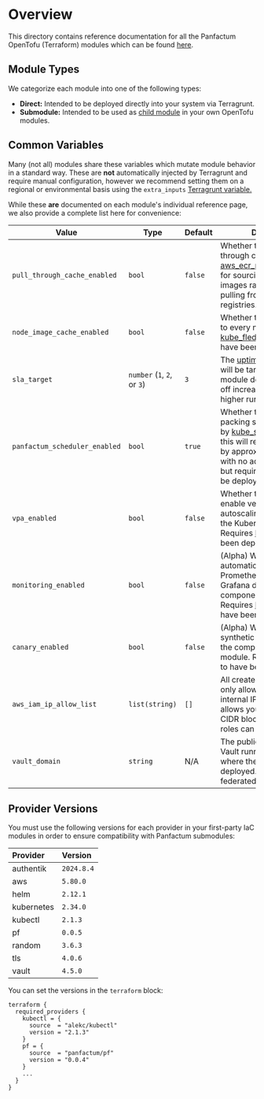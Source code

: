 # Overview

This directory contains reference documentation for all the Panfactum OpenTofu (Terraform) modules which can be found
[here](https://github.com/Panfactum/stack/tree/__PANFACTUM_VERSION_MAIN__/packages/infrastructure).

## Module Types

We categorize each module into one of the following types:

* **Direct:** Intended to be deployed directly into your system via Terragrunt.
* **Submodule:** Intended to be used as [child module](https://opentofu.org/docs/language/modules/) in your own OpenTofu modules.

## Common Variables

Many (not all) modules share these variables which mutate module behavior in a standard way. These are **not**
automatically injected by Terragrunt and require manual configuration, however we recommend setting them on
a regional or environmental basis using the `extra_inputs` [Terragrunt variable.](/docs/main/reference/configuration/terragrunt-variables#inputs)

While these **are** documented on each module's individual reference page, we also provide a complete
list here for convenience:

| Value                         | Type                        | Default | Description                                                                                                                                                                                                                                                                           |
| ----------------------------- | --------------------------- | ------- | ------------------------------------------------------------------------------------------------------------------------------------------------------------------------------------------------------------------------------------------------------------------------------------- |
| `pull_through_cache_enabled`  | `bool`                      | `false` | Whether to use the pull through cached provided by [aws\_ecr\_pull\_through\_cache](/docs/main/reference/infrastructure-modules/direct/aws/aws_ecr_pull_through_cache) for sourcing container images rather than directly pulling from public registries.                             |
| `node_image_cache_enabled`    | `bool`                      | `false` | Whether to pre-pull images to every node. Requires the [kube\_fledged](/docs/main/reference/infrastructure-modules/direct/kubernetes/kube_fledged) operator to have been deployed.                                                                                                    |
| `sla_target`                  | `number` (`1`, `2`, or `3`) | `3`     | The [uptime SLA level](/docs/main/guides/deploying-workloads/high-availability) that will be targeted in the module deployment. Trades off increased uptime for higher runtime costs.                                                                                                 |
| `panfactum_scheduler_enabled` | `bool`                      | `true`  | Whether to use the bin-packing scheduler provided by [kube\_scheduler](/docs/main/reference/infrastructure-modules/direct/kubernetes/kube_scheduler). Using this will reduce cluster costs by approximately 25-33% with no additional impact, but requires the scheduler be deployed. |
| `vpa_enabled`                 | `bool`                      | `false` | Whether to automatically enable vertical pod autoscaling for the Pods in the Kubernetes module. Requires [kube\_vpa](/docs/main/reference/infrastructure-modules/direct/kubernetes/kube_vpa) to have been deployed.                                                                   |
| `monitoring_enabled`          | `bool`                      | `false` | (Alpha) Whether to automatically install Prometheus scrapers and Grafana dashboards for the components in the module. Requires [kube\_monitoring](/docs/main/reference/infrastructure-modules/direct/kubernetes/kube_monitoring) to have been deployed.                               |
| `canary_enabled`              | `bool`                      | `false` | (Alpha) Whether to install synthetic healthchecks for the components in the module. Requires [kube\_argo](/docs/main/reference/infrastructure-modules/direct/kubernetes/kube_argo) to have been deployed.                                                                             |
| `aws_iam_ip_allow_list`       | `list(string)`              | `[]`    | All created IAM roles are only allowed to be used by internal IP addresses. This allows you to provide extra CIDR blocks from which IAM roles can be used.                                                                                                                            |
| `vault_domain`                | `string`                    | N/A     | The public domain name of Vault running in the cluster where the module is deployed. Used to set up federated authz/n.                                                                                                                                                                |

## Provider Versions

You must use the following versions for each provider in your first-party IaC modules in order to ensure
compatibility with Panfactum submodules:

| Provider   | Version    |
| :--------- | :--------- |
| authentik  | `2024.8.4` |
| aws        | `5.80.0`   |
| helm       | `2.12.1`   |
| kubernetes | `2.34.0`   |
| kubectl    | `2.1.3`    |
| pf         | `0.0.5`    |
| random     | `3.6.3`    |
| tls        | `4.0.6`    |
| vault      | `4.5.0`    |

You can set the versions in the `terraform` block:

```hcl
terraform {
  required_providers {
    kubectl = {
      source  = "alekc/kubectl"
      version = "2.1.3"
    }
    pf = {
      source  = "panfactum/pf"
      version = "0.0.4"
    }
    ...
  }
}
```
